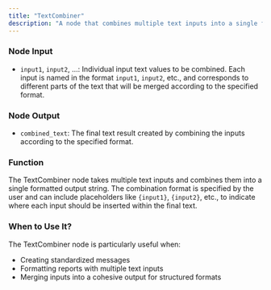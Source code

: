 ```yaml
---
title: "TextCombiner"
description: "A node that combines multiple text inputs into a single formatted output"
---
```


### Node Input

- `input1`, `input2`, ...: Individual input text values to be combined. Each input is named in the format `input1`, `input2`, etc., and corresponds to different parts of the text that will be merged according to the specified format.

### Node Output

- `combined_text`: The final text result created by combining the inputs according to the specified format.

### Function

The TextCombiner node takes multiple text inputs and combines them into a single formatted output string. The combination format is specified by the user and can include placeholders like `{input1}`, `{input2}`, etc., to indicate where each input should be inserted within the final text.

### When to Use It?

The TextCombiner node is particularly useful when:

- Creating standardized messages
- Formatting reports with multiple text inputs
- Merging inputs into a cohesive output for structured formats
